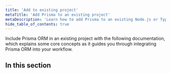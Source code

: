 ```yaml
---
title: 'Add to existing project'
metaTitle: 'Add Prisma to an existing project'
metaDescription: 'Learn how to add Prisma to an existing Node.js or TypeScript project by connecting it to your database of choice and generating a Prisma Client for database access.'
hide_table_of_contents: true
---
```


<TopBlock title={frontMatter.title}>

Include Prisma ORM in an existing project with the following documentation, which explains some core concepts as it guides you through integrating Prisma ORM into your workflow.

</TopBlock>

## In this section

<Subsections />
